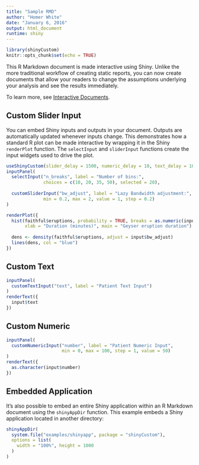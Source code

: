 ```yaml
---
title: "Sample RMD"
author: "Homer White"
date: "January 6, 2016"
output: html_document
runtime: shiny
---
```



```r
library(shinyCustom)
knitr::opts_chunk$set(echo = TRUE)
```

This R Markdown document is made interactive using Shiny. Unlike the more traditional workflow of creating static reports, you can now create documents that allow your readers to change the assumptions underlying your analysis and see the results immediately. 

To learn more, see [Interactive Documents](http://rmarkdown.rstudio.com/authoring_shiny.html).

## Custom Slider Input

You can embed Shiny inputs and outputs in your document. Outputs are automatically updated whenever inputs change.  This demonstrates how a standard R plot can be made interactive by wrapping it in the Shiny `renderPlot` function. The `selectInput` and `sliderInput` functions create the input widgets used to drive the plot.

```r
useShinyCustom(slider_delay = 1500, numeric_delay = 10, text_delay = 10,rmd = TRUE)
inputPanel(
  selectInput("n_breaks", label = "Number of bins:",
              choices = c(10, 20, 35, 50), selected = 20),
  
  customSliderInput("bw_adjust", label = "Lazy Bandwidth adjustment:",
              min = 0.2, max = 2, value = 1, step = 0.2)
)

renderPlot({
  hist(faithful$eruptions, probability = TRUE, breaks = as.numeric(input$n_breaks),
       xlab = "Duration (minutes)", main = "Geyser eruption duration")
  
  dens <- density(faithful$eruptions, adjust = input$bw_adjust)
  lines(dens, col = "blue")
})
```

## Custom Text

```r
inputPanel(
  customTextInput("text", label = "Patient Text Input")
)
renderText({
  input$text
})
```

## Custom Numeric

```r
inputPanel(
  customNumericInput("number", label = "Patient Numeric Input",
                     min = 0, max = 100, step = 1, value = 50)
)
renderText({
  as.character(input$number)
})
```


## Embedded Application

It's also possible to embed an entire Shiny application within an R Markdown document using the `shinyAppDir` function. This example embeds a Shiny application located in another directory:

```r
shinyAppDir(
  system.file("examples/shinyapp", package = "shinyCustom"),
  options = list(
    width = "100%", height = 1000
  )
)
```



